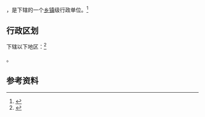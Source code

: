 {{中国乡级行政区|63/22/24/401/000}}

'''{{PAGENAMEBASE}}'''，是{{PRC admin/fullname|63/22/24/401/000|3}}下辖的一个[[乡镇|乡镇]]级行政单位。<ref>{{PRC admin/ref sgc|{{PRC admin/parent|63/22/24/401/000}}}}</ref>

== 行政区划 ==

{{PAGENAMEBASE}}下辖以下地区：<ref>{{PRC admin/ref sgc|63/22/24/401/000}}</ref>

{{PRC admin/children|63/22/24/401/000}}。

== 参考资料 ==

{{reflist}}

{{行政区划小作品}}
{{PRC admin/navcat|63/22/24/401/000}}